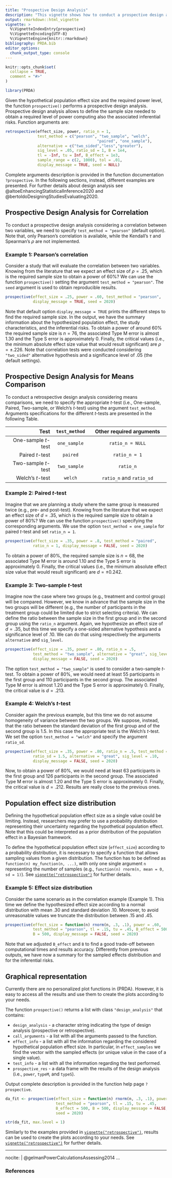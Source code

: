 ```yaml
---
title: "Prospective Design Analysis"
description: "This vignette shows how to conduct a prospective design analysis using the function `prospective()`."
output: rmarkdown::html_vignette
vignette: >
  %\VignetteIndexEntry{prospective}
  %\VignetteEncoding{UTF-8}
  %\VignetteEngine{knitr::rmarkdown}
bibliography: PRDA.bib
editor_options: 
  chunk_output_type: console
---
```


```r
knitr::opts_chunk$set(
  collapse = TRUE,
  comment = "#>"
)
```

```r
library(PRDA)
```

Given the hypothetical population effect size and the required power level, the function `prospective()` performs a prospective design analysis. Prospective design analysis allows to define the sample size needed to obtain a required level of power computing also the associated inferential risks. Function arguments are:

```r
retrospective(effect_size, power, ratio_n = 1,
              test_method = c("pearson", "two_sample", "welch",
                                        "paired", "one_sample"),
              alternative = c("two_sided","less","greater"),
              sig_level = .05, ratio_sd = 1, B = 1e4,
              tl = -Inf, tu = Inf, B_effect = 1e3,
              sample_range = c(2, 1000), tol = .01,
              display_message = TRUE, seed = NULL)
```

Complete arguments description is provided in the function documentation `?prospective`. In the following sections, instead, different examples are presented. For further details about design analysis see @altoeEnhancingStatisticalInference2020 and @bertoldoDesigningStudiesEvaluating2020.


## Prospective Design Analysis for Correlation

To conduct a prospective design analysis considering a correlation between two variables, we need to specify `test_method = "pearson"` (default option). Note that, only Pearson's correlation is available, while the Kendall's $\tau$ and Spearman's $\rho$ are not implemented.

### Example 1: Pearson's correlation

Consider a study that will evaluate the correlation between two variables. Knowing from the literature that we expect an effect size of $\rho = .25$, which is the required sample size to obtain a power of 60%? We can use the function `prospective()` setting the argument `test_method = "pearson"`. The `seed` argument is used to obtain reproducible results.

```r
prospective(effect_size = .25, power = .60, test_method = "pearson",
            display_message = TRUE, seed = 2020)
```

Note that default option `display_message = TRUE` prints the different steps to find the required sample size. In the output, we have the summary information about the hypothesized population effect, the study characteristics, and the inferential risks. To obtain a power of around 60% the required sample size is $n = 76$, the associated Type M error is almost 1.30 and the Type S error is approximately 0. Finally, the critical values (i.e., the minimum absolute effect size value that would result significant) are $\rho = \pm.226$. Note that correlation tests were conducted considering `"two_sided"` alternative hypothesis and a significance level of .05 (the default settings).


## Prospective Design Analysis for Means Comparison

To conduct a retrospective design analysis considering means comparisons, we need to specify the appropriate *t*-test (i.e., One-sample, Paired, Two-sample, or Welch's *t*-test) using the argument `test_method`. Arguments specifications for the different *t*-tests are presented in the following Table.


| Test                | `test_method` |     Other required arguments    |
| -------------------:|:-------------:|:-------------------------------:|
| One-sample *t*-test | `one_sample`  | `ratio_n = NULL`                |
| Paired *t*-test     | `paired`      | `ratio_n = 1`                   |
| Two-sample *t*-test | `two_sample`  | `ratio_n`                       |
| Welch's *t*-test    | `welch`       | `ratio_n` and `ratio_sd`        |

### Example 2: Paired *t*-test

Imagine that we are planning a study where the same group is measured twice (e.g., pre- and post-test). Knowing from the literature that we expect an effect size of $d = .35$, which is the required sample size to obtain a power of 80%? We can use the function `prospective()` specifying the corresponding arguments. We use the option `test_method = one_sample` for paired *t*-test  and set `ratio_n = 1`.

```r
prospective(effect_size = .35, power = .8, test_method = "paired",
            ratio_n = 1, display_message = FALSE, seed = 2020)
```

To obtain a power of 80%, the required sample size is $n=68$, the associated Type M error is around 1.10 and the Type S error is approximately 0. Finally, the critical values (i.e., the minimum absolute effect size value that would result significant) are $d  =  \pm 0.242$.

### Example 3: Two-sample *t*-test

Imagine now the case where two groups (e.g., treatment and control group) will be compared. However, we know in advance that the sample size in the two groups will be different (e.g., the number of participants in the treatment group could be limited due to strict selecting criteria). We can define the ratio between the sample size in the first group and in the second group using the `ratio_n` argument. Again, we hypothesize an effect size of $d = .35$, but this time we specify a one-sided alternative hypothesis and a significance level of .10. We can do that using respectively the arguments `alternative` and `sig_level`.

```r
prospective(effect_size = .35, power = .80, ratio_n = .5, 
            test_method = "two_sample", alternative = "great", sig_level = .10, 
            display_message = FALSE, seed = 2020)
```

The option `test_method = "two_sample"` is used to consider a two-sample *t*-test. To obtain a power of 80%, we would need at least 55 participants in the first group and 110 participants in the second group. The associated Type M error is almost 1.20 and the Type S error is approximately 0. Finally, the critical value is $d = .213$.


### Example 4: Welch's *t*-test

Consider again the previous example, but this time we do not assume homogeneity of variance between the two groups. We suppose, instead, that the ratio between the standard deviation of the first group and of the second group is 1.5. In this case the appropriate test is the Welch's *t*-test. We set the option `test_method = "welch"` and specify the argument `ratio_sd`.


```r
prospective(effect_size = .35, power = .80, ratio_n = .5, test_method = "welch",
            ratio_sd = 1.5, alternative = "great", sig_level = .10, 
            display_message = FALSE, seed = 2020)
```

Now, to obtain a power of 80%, we would need at least 63 participants in the first group and 126 participants in the second group. The associated Type M error is almost 1.20 and the Type S error is approximately 0. Finally, the critical value is $d = .212$. Results are really close to the previous ones.


## Population effect size distribution

Defining the hypothetical population effect size as a single value could be limiting.  Instead, researchers may prefer to use a probability distribution representing their uncertainty regarding the hypothetical population effect. Note that this could be interpreted as a prior distribution of the population effect in a Bayesian framework. 

To define the hypothetical population effect size (`effect_size`) according to a probability distribution, it is necessary to specify a function that allows sampling values from a given distribution. The function has to be defined as `function(n) my_function(n, ...)`, with only one single argument `n` representing the number of samples (e.g., `function(n) rnorm(n, mean = 0, sd = 1)`). See [`vignette("retrospective")`](retrospective.html) for further details.

### Example 5: Effect size distribution

Consider the same scenario as in the correlation example (Example 1). This time we define the hypothesized effect size according to a normal distribution with mean .30 and standard deviation .10. Moreover, to avoid unreasonable values we truncate the distribution between .15 and .45.

```r
prospective(effect_size = function(n) rnorm(n, .3, .1), power = .60, 
            test_method = "pearson", tl = .15, tu = .45, B_effect = 500, 
            B = 500, display_message = FALSE, seed = 2020)
```

Note that we adjusted `B_effect` and `B` to find a good trade-off between computational times and results accuracy. Differently from previous outputs, we have now a summary for the sampled effects distribution and for the inferential risks.

## Graphical representation

Currently there are no personalized plot functions in {PRDA}. However, it is easy to access all the results and use them to create the plots according to your needs. 

The function `prospective()` returns a list with class `"design_analysis"` that contains:

- `design_analysis` - a character string indicating the type of design analysis (prospective or retrospective).
- `call_arguments` - a list with all the arguments passed to the function. 
- `effect_info` - a list with all the information regarding the considered hypothetical population effect size. In particular, in `effect_samples` we find the vector with the sampled effects (or unique value in the case of a single value).
- `test_info` - a list with all the information regarding the test performed.
- `prospective_res` - a data frame with the results of the design analysis (i.e., `power`, `typeM`, and `typeS`).

Output complete description is provided in the function help page `?prospective`.

```r
da_fit <- prospective(effect_size = function(n) rnorm(n, .3, .1), power = .60,
                      test_method = "pearson", tl = .15, tu = .45, 
                      B_effect = 500, B = 500, display_message = FALSE, 
                      seed = 2020)

str(da_fit, max.level = 1)
```


Similarly to the examples provided in [`vignette("retrospective")`](retrospective.html), results can be used to create the plots according to your needs. See  [`vignette("retrospective")`](retrospective.html) for further details.

---
nocite: | 
  @gelmanPowerCalculationsAssessing2014
...

### References
